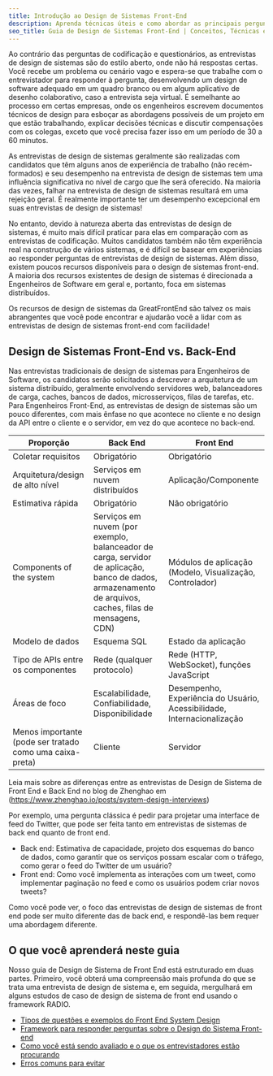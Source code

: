 ```yaml
---
title: Introdução ao Design de Sistemas Front-End
description: Aprenda técnicas úteis e como abordar as principais perguntas de design de sistemas front-end, escritas por ex-entrevistadores de empresas de tecnologia renomadas FAANG.
seo_title: Guia de Design de Sistemas Front-End | Conceitos, Técnicas e Perguntas
---
```


Ao contrário das perguntas de codificação e questionários, as entrevistas de design de sistemas são do estilo aberto, onde não há respostas certas. Você recebe um problema ou cenário vago e espera-se que trabalhe com o entrevistador para responder à pergunta, desenvolvendo um design de software adequado em um quadro branco ou em algum aplicativo de desenho colaborativo, caso a entrevista seja virtual. É semelhante ao processo em certas empresas, onde os engenheiros escrevem documentos técnicos de design para esboçar as abordagens possíveis de um projeto em que estão trabalhando, explicar decisões técnicas e discutir compensações com os colegas, exceto que você precisa fazer isso em um período de 30 a 60 minutos.

As entrevistas de design de sistemas geralmente são realizadas com candidatos que têm alguns anos de experiência de trabalho (não recém-formados) e seu desempenho na entrevista de design de sistemas tem uma influência significativa no nível de cargo que lhe será oferecido. Na maioria das vezes, falhar na entrevista de design de sistemas resultará em uma rejeição geral. É realmente importante ter um desempenho excepcional em suas entrevistas de design de sistemas!

No entanto, devido à natureza aberta das entrevistas de design de sistemas, é muito mais difícil praticar para elas em comparação com as entrevistas de codificação. Muitos candidatos também não têm experiência real na construção de vários sistemas, e é difícil se basear em experiências ao responder perguntas de entrevistas de design de sistemas. Além disso, existem poucos recursos disponíveis para o design de sistemas front-end. A maioria dos recursos existentes de design de sistemas é direcionada a Engenheiros de Software em geral e, portanto, foca em sistemas distribuídos.

Os recursos de design de sistemas da GreatFrontEnd são talvez os mais abrangentes que você pode encontrar e ajudarão você a lidar com as entrevistas de design de sistemas front-end com facilidade!

## Design de Sistemas Front-End vs. Back-End

Nas entrevistas tradicionais de design de sistemas para Engenheiros de Software, os candidatos serão solicitados a descrever a arquitetura de um sistema distribuído, geralmente envolvendo servidores web, balanceadores de carga, caches, bancos de dados, microsserviços, filas de tarefas, etc. Para Engenheiros Front-End, as entrevistas de design de sistemas são um pouco diferentes, com mais ênfase no que acontece no cliente e no design da API entre o cliente e o servidor, em vez do que acontece no back-end.

| Proporção                                                | Back End                                                                                                                                                 | Front End                                                               |
| -------------------------------------------------------- | -------------------------------------------------------------------------------------------------------------------------------------------------------- | ----------------------------------------------------------------------- |
| Coletar requisitos                                       | Obrigatório                                                                                                                                              | Obrigatório                                                             |
| Arquitetura/design de alto nível                         | Serviços em nuvem distribuídos                                                                                                                           | Aplicação/Componente                                                    |
| Estimativa rápida                                        | Obrigatório                                                                                                                                              | Não obrigatório                                                         |
| Components of the system                                 | Serviços em nuvem (por exemplo, balanceador de carga, servidor de aplicação, banco de dados, armazenamento de arquivos, caches, filas de mensagens, CDN) | Módulos de aplicação (Modelo, Visualização, Controlador)                |
| Modelo de dados                                          | Esquema SQL                                                                                                                                              | Estado da aplicação                                                     |
| Tipo de APIs entre os componentes                        | Rede (qualquer protocolo)                                                                                                                                | Rede (HTTP, WebSocket), funções JavaScript                              |
| Áreas de foco                                            | Escalabilidade, Confiabilidade, Disponibilidade                                                                                                          | Desempenho, Experiência do Usuário, Acessibilidade, Internacionalização |
| Menos importante (pode ser tratado como uma caixa-preta) | Cliente                                                                                                                                                  | Servidor                                                                |

Leia mais sobre as diferenças entre as entrevistas de Design de Sistema de Front End e Back End no blog de Zhenghao em (https://www.zhenghao.io/posts/system-design-interviews)

Por exemplo, uma pergunta clássica é pedir para projetar uma interface de feed do Twitter, que pode ser feita tanto em entrevistas de sistemas de back end quanto de front end.

-   Back end: Estimativa de capacidade, projeto dos esquemas do banco de dados, como garantir que os serviços possam escalar com o tráfego, como gerar o feed do Twitter de um usuário?
-   Front end: Como você implementa as interações com um tweet, como implementar paginação no feed e como os usuários podem criar novos tweets?

Como você pode ver, o foco das entrevistas de design de sistemas de front end pode ser muito diferente das de back end, e respondê-las bem requer uma abordagem diferente.

## O que você aprenderá neste guia

Nosso guia de Design de Sistema de Front End está estruturado em duas partes. Primeiro, você obterá uma compreensão mais profunda do que se trata uma entrevista de design de sistema e, em seguida, mergulhará em alguns estudos de caso de design de sistema de front end usando o framework RADIO.

-   [Tipos de questões e exemplos do Front End System Design](/system-design/types-of-questions)
-   [Framework para responder perguntas sobre o Design do Sistema Front-end](/system-design/framework)
-   [Como você está sendo avaliado e o que os entrevistadores estão procurando](/system-design/evaluation-axes)
-   [Erros comuns para evitar](/system-design/common-mistakes)
